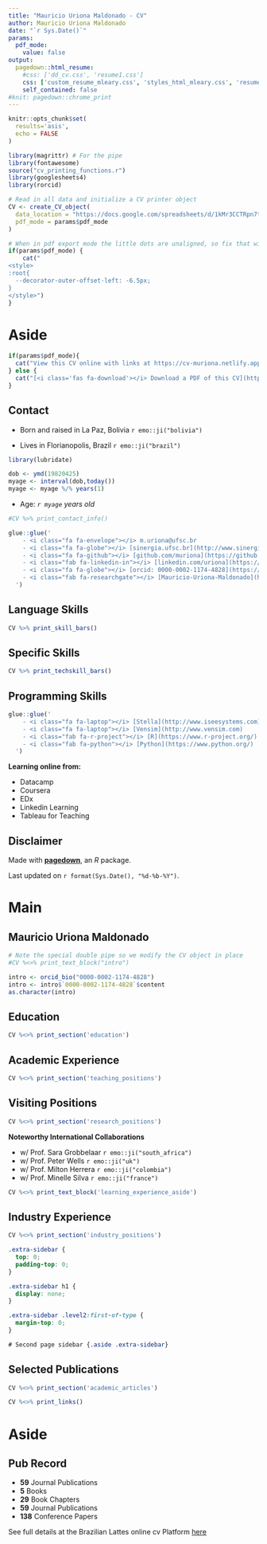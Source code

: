 ```yaml
---
title: "Mauricio Uriona Maldonado - CV"
author: Mauricio Uriona Maldonado
date: "`r Sys.Date()`"
params:
  pdf_mode:
    value: false
output:
  pagedown::html_resume:
    #css: ['dd_cv.css', 'resume1.css']
    css: ['custom_resume_mleary.css', 'styles_html_mleary.css', 'resume']
    self_contained: false
#knit: pagedown::chrome_print
---
```


```r
knitr::opts_chunk$set(
  results='asis', 
  echo = FALSE
)

library(magrittr) # For the pipe
library(fontawesome)
source("cv_printing_functions.r")
library(googlesheets4)
library(rorcid)

# Read in all data and initialize a CV printer object
CV <- create_CV_object(
  data_location = "https://docs.google.com/spreadsheets/d/1kMr3CCTRpn7tkGkcfm50V-NeJKNlaXmHznc-iWx09ts/edit#gid=917338460",  
  pdf_mode = params$pdf_mode
)

```

```r
# When in pdf export mode the little dots are unaligned, so fix that with some conditional CSS.
if(params$pdf_mode) {
    cat("
<style>
:root{
  --decorator-outer-offset-left: -6.5px;
}
</style>")
}
```

# Aside

```r
if(params$pdf_mode){
  cat("View this CV online with links at https://cv-muriona.netlify.app/")
} else {
  cat("[<i class='fas fa-download'></i> Download a PDF of this CV](https://github.com/muriona/cv/blob/main/index.pdf)")
}
```

## Contact {#contact}

- Born and raised in La Paz, Bolivia `r emo::ji("bolivia")`

- Lives in Florianopolis, Brazil `r emo::ji("brazil")`

```r
library(lubridate)

dob <- ymd(19820425)
myage <- interval(dob,today())
myage <- myage %/% years(1)

```

- Age: *`r myage` years old*

```r
#CV %>% print_contact_info()

glue::glue('
    - <i class="fa fa-envelope"></i> m.uriona@ufsc.br
    - <i class="fa fa-globe"></i> [sinergia.ufsc.br](http://www.sinergia.ufsc.br/eng-uriona)
    - <i class="fa fa-github"></i> [github.com/muriona](https://github.com/muriona)
    - <i class="fab fa-linkedin-in"></i> [linkedin.com/uriona](https://www.linkedin.com/in/uriona/)
    - <i class="fa fa-globe"></i> [orcid: 0000-0002-1174-4828](https://www.orcid.org/0000-0002-1174-4828)
    - <i class="fab fa-researchgate"></i> [Mauricio-Uriona-Maldonado](https://www.researchgate.net/profile/Mauricio-Uriona-Maldonado-2)
  ')
```



## Language Skills {#skills}

```r
CV %>% print_skill_bars()

```

## Specific Skills {#specskills}

```r
CV %>% print_techskill_bars()
```

## Programming Skills {#techskills}

```r

glue::glue('
    - <i class="fa fa-laptop"></i> [Stella](http://www.iseesystems.com)
    - <i class="fa fa-laptop"></i> [Vensim](http://www.vensim.com)
    - <i class="fab fa-r-project"></i> [R](https://www.r-project.org/)
    - <i class="fab fa-python"></i> [Python](https://www.python.org/)
  ')

```


**Learning online from:**

-   Datacamp
-   Coursera
-   EDx
-   Linkedin Learning
-   Tableau for Teaching

## Disclaimer {#disclaimer}

Made with [**pagedown**](https://github.com/rstudio/pagedown), an *R* package.

Last updated on `r format(Sys.Date(), "%d-%b-%Y")`.

# Main

## Mauricio Uriona Maldonado {#title}

```r
# Note the special double pipe so we modify the CV object in place
#CV %<>% print_text_block("intro") 

intro <- orcid_bio("0000-0002-1174-4828")
intro <- intro$`0000-0002-1174-4828`$content
as.character(intro)
```

## Education {data-icon="graduation-cap" data-concise="true"}

```r
CV %<>% print_section('education')
```

## Academic Experience {data-icon="chalkboard-teacher"}

```r
CV %<>% print_section('teaching_positions')
```

## Visiting Positions {data-icon="globe"}

```r
CV %<>% print_section('research_positions')
```

::: {.aside}

**Noteworthy International Collaborations**

- w/ Prof. Sara Grobbelaar `r emo::ji("south_africa")`
- w/ Prof. Peter Wells `r emo::ji("uk")`
- w/ Prof. Milton Herrera `r emo::ji("colombia")`
- w/ Prof. Minelle Silva `r emo::ji("france")`

```r
CV %<>% print_text_block('learning_experience_aside')
```
:::




## Industry Experience {data-icon="suitcase"}

```r
CV %<>% print_section('industry_positions')
```

<!-- These breaks just force a new page so section doesnt get cut off -->

```css
.extra-sidebar {
  top: 0;
  padding-top: 0;
}

.extra-sidebar h1 {
  display: none;
}

.extra-sidebar .level2:first-of-type {
  margin-top: 0;
}

# Second page sidebar {.aside .extra-sidebar}
```

\newpage

## Selected Publications {data-icon="book"}


```r
CV %<>% print_section('academic_articles')
```


```r
CV %<>% print_links()
```



# Aside {.aside .extra-sidebar}

## Pub Record

-   **59** Journal Publications
-   **5** Books
-   **29** Book Chapters
-   **59** Journal Publications
-   **138** Conference Papers

See full details at the Brazilian Lattes online cv Platform [here](http://lattes.cnpq.br/6929645347412345)
